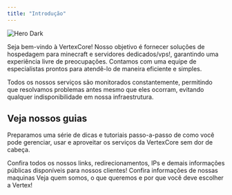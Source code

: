 ```yaml
---
title: "Introdução"
---
```


<img alt="Hero Dark" classname="hidden dark:block" src="/images/hero-dark.svg" />

Seja bem-vindo à VertexCore! Nosso objetivo é fornecer soluções de hospedagem para minecraft e servidores dedicados/vps!, garantindo uma experiência livre de preocupações. Contamos com uma equipe de especialistas prontos para atendê-lo de maneira eficiente e simples.

Todos os nossos serviços são monitorados constantemente, permitindo que resolvamos problemas antes mesmo que eles ocorram, evitando qualquer indisponibilidade em nossa infraestrutura.

## Veja nossos guias

Preparamos uma série de dicas e tutoriais passo-a-passo de como você pode gerenciar, usar e aproveitar os serviços da VertexCore sem dor de cabeça.

<CardGroup cols={2}>
  <Card title="Nossos Links" iconType="solid" icon="link" href="https://mintlify.com/docs/settings/global">
    Confira todos os nossos links, redirecionamentos, IPs e demais informações públicas disponíveis para nossos clientes!
  </Card>

  <Card title="Nossas Maquinas"  iconType="sharp-duotone solid" icon="computer-classic" href="https://mintlify.com/docs/api-playground/openapi">
    Confira informações de nossas maquinas
  </Card>

  <Card title="Sobre Nós" icon="screwdriver-wrench" href="https://mintlify.com/docs/content/components/accordions">
    Veja quem somos, o que queremos e por que você deve escolher a Vertex!
  </Card>
</CardGroup>